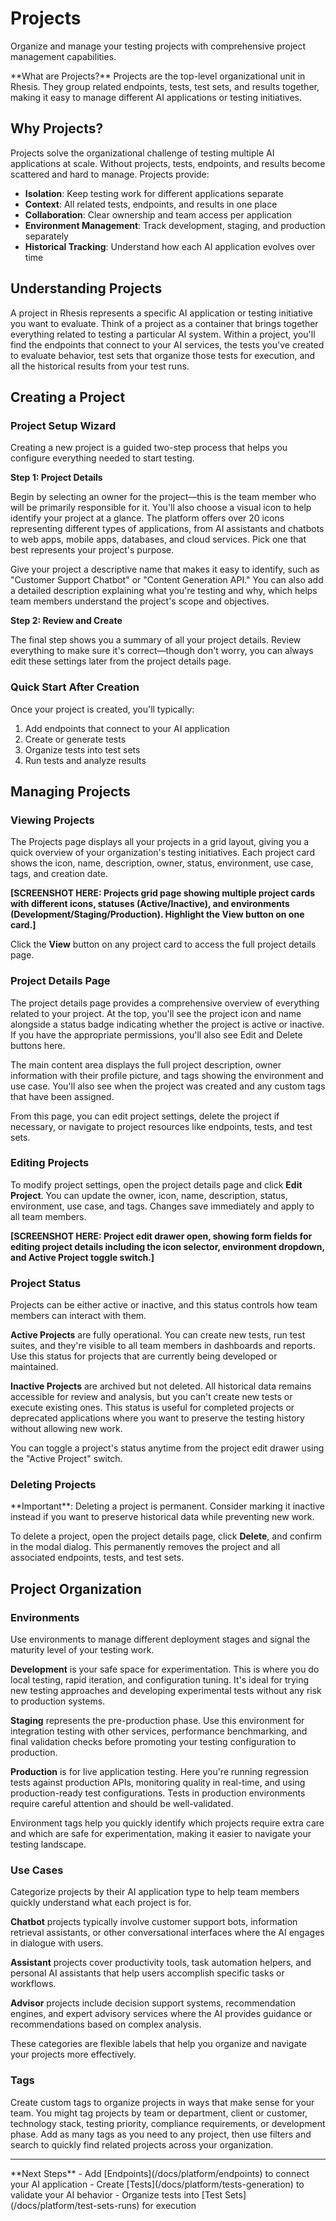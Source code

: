 # Projects

Organize and manage your testing projects with comprehensive project management capabilities.

<Callout type="default">
  **What are Projects?**
  Projects are the top-level organizational unit in Rhesis. They group related endpoints, tests, test sets, and results together, making it easy to manage different AI applications or testing initiatives.
</Callout>

## Why Projects?

Projects solve the organizational challenge of testing multiple AI applications at scale. Without projects, tests, endpoints, and results become scattered and hard to manage. Projects provide:

- **Isolation**: Keep testing work for different applications separate
- **Context**: All related tests, endpoints, and results in one place
- **Collaboration**: Clear ownership and team access per application
- **Environment Management**: Track development, staging, and production separately
- **Historical Tracking**: Understand how each AI application evolves over time

## Understanding Projects

A project in Rhesis represents a specific AI application or testing initiative you want to evaluate. Think of a project as a container that brings together everything related to testing a particular AI system. Within a project, you'll find the endpoints that connect to your AI services, the tests you've created to evaluate behavior, test sets that organize those tests for execution, and all the historical results from your test runs.

## Creating a Project

### Project Setup Wizard

Creating a new project is a guided two-step process that helps you configure everything needed to start testing.

**Step 1: Project Details**

Begin by selecting an owner for the project—this is the team member who will be primarily responsible for it. You'll also choose a visual icon to help identify your project at a glance. The platform offers over 20 icons representing different types of applications, from AI assistants and chatbots to web apps, mobile apps, databases, and cloud services. Pick one that best represents your project's purpose.

Give your project a descriptive name that makes it easy to identify, such as "Customer Support Chatbot" or "Content Generation API." You can also add a detailed description explaining what you're testing and why, which helps team members understand the project's scope and objectives.

**Step 2: Review and Create**

The final step shows you a summary of all your project details. Review everything to make sure it's correct—though don't worry, you can always edit these settings later from the project details page.

### Quick Start After Creation

Once your project is created, you'll typically:

1. Add endpoints that connect to your AI application
2. Create or generate tests
3. Organize tests into test sets
4. Run tests and analyze results

## Managing Projects

### Viewing Projects

The Projects page displays all your projects in a grid layout, giving you a quick overview of your organization's testing initiatives. Each project card shows the icon, name, description, owner, status, environment, use case, tags, and creation date.

**[SCREENSHOT HERE: Projects grid page showing multiple project cards with different icons, statuses (Active/Inactive), and environments (Development/Staging/Production). Highlight the View button on one card.]**

Click the **View** button on any project card to access the full project details page.

### Project Details Page

The project details page provides a comprehensive overview of everything related to your project. At the top, you'll see the project icon and name alongside a status badge indicating whether the project is active or inactive. If you have the appropriate permissions, you'll also see Edit and Delete buttons here.

The main content area displays the full project description, owner information with their profile picture, and tags showing the environment and use case. You'll also see when the project was created and any custom tags that have been assigned.

From this page, you can edit project settings, delete the project if necessary, or navigate to project resources like endpoints, tests, and test sets.

### Editing Projects

To modify project settings, open the project details page and click **Edit Project**. You can update the owner, icon, name, description, status, environment, use case, and tags. Changes save immediately and apply to all team members.

**[SCREENSHOT HERE: Project edit drawer open, showing form fields for editing project details including the icon selector, environment dropdown, and Active Project toggle switch.]**

### Project Status

Projects can be either active or inactive, and this status controls how team members can interact with them.

**Active Projects** are fully operational. You can create new tests, run test suites, and they're visible to all team members in dashboards and reports. Use this status for projects that are currently being developed or maintained.

**Inactive Projects** are archived but not deleted. All historical data remains accessible for review and analysis, but you can't create new tests or execute existing ones. This status is useful for completed projects or deprecated applications where you want to preserve the testing history without allowing new work.

You can toggle a project's status anytime from the project edit drawer using the "Active Project" switch.

### Deleting Projects

<Callout type="warning">
  **Important**: Deleting a project is permanent. Consider marking it inactive instead if you want to preserve historical data while preventing new work.
</Callout>

To delete a project, open the project details page, click **Delete**, and confirm in the modal dialog. This permanently removes the project and all associated endpoints, tests, and test sets.

## Project Organization

### Environments

Use environments to manage different deployment stages and signal the maturity level of your testing work.

**Development** is your safe space for experimentation. This is where you do local testing, rapid iteration, and configuration tuning. It's ideal for trying new testing approaches and developing experimental tests without any risk to production systems.

**Staging** represents the pre-production phase. Use this environment for integration testing with other services, performance benchmarking, and final validation checks before promoting your testing configuration to production.

**Production** is for live application testing. Here you're running regression tests against production APIs, monitoring quality in real-time, and using production-ready test configurations. Tests in production environments require careful attention and should be well-validated.

Environment tags help you quickly identify which projects require extra care and which are safe for experimentation, making it easier to navigate your testing landscape.

### Use Cases

Categorize projects by their AI application type to help team members quickly understand what each project is for.

**Chatbot** projects typically involve customer support bots, information retrieval assistants, or other conversational interfaces where the AI engages in dialogue with users.

**Assistant** projects cover productivity tools, task automation helpers, and personal AI assistants that help users accomplish specific tasks or workflows.

**Advisor** projects include decision support systems, recommendation engines, and expert advisory services where the AI provides guidance or recommendations based on complex analysis.

These categories are flexible labels that help you organize and navigate your projects more effectively.

### Tags

Create custom tags to organize projects in ways that make sense for your team. You might tag projects by team or department, client or customer, technology stack, testing priority, compliance requirements, or development phase. Add as many tags as you need to any project, then use filters and search to quickly find related projects across your organization.

---

<Callout type="default">
  **Next Steps**
  - Add [Endpoints](/docs/platform/endpoints) to connect your AI application
  - Create [Tests](/docs/platform/tests-generation) to validate your AI behavior
  - Organize tests into [Test Sets](/docs/platform/test-sets-runs) for execution
</Callout>
